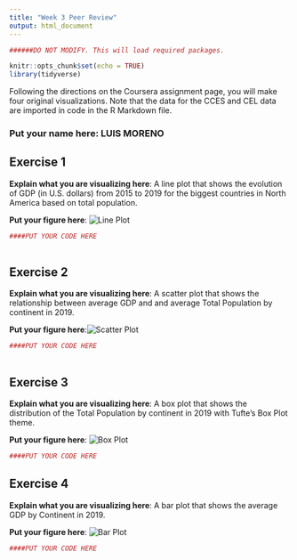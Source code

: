 ```yaml
---
title: "Week 3 Peer Review"
output: html_document
---
```


```r

######DO NOT MODIFY. This will load required packages.

knitr::opts_chunk$set(echo = TRUE)
library(tidyverse)
```

Following the directions on the Coursera assignment page, you will make four original visualizations. Note that the data for the CCES and CEL data are imported in code in the R Markdown file.

### Put your name here: LUIS MORENO

## Exercise 1

**Explain what you are visualizing here**: A line plot that shows the evolution of GDP (in U.S. dollars) from 2015 to 2019 for the biggest countries in North America based on total population.

**Put your figure here**: ![Line Plot](custom_lineplot.png)

```r

####PUT YOUR CODE HERE
  

```

## Exercise 2

**Explain what you are visualizing here**: A scatter plot that shows the relationship between average GDP and and average Total Population by continent in 2019.

**Put your figure here**:![Scatter Plot](custom_scatterplot.png)

```r

####PUT YOUR CODE HERE
  
```

## Exercise 3

**Explain what you are visualizing here**: A box plot that shows the distribution of the Total Population by continent in 2019 with Tufte's Box Plot theme.

**Put your figure here**: ![Box Plot](custom_boxplot.png)

```r

####PUT YOUR CODE HERE

```

## Exercise 4

**Explain what you are visualizing here**: A bar plot that shows the average GDP by Continent in 2019.

**Put your figure here**: ![Bar Plot](custom_barplot.png)

```r

####PUT YOUR CODE HERE

```
